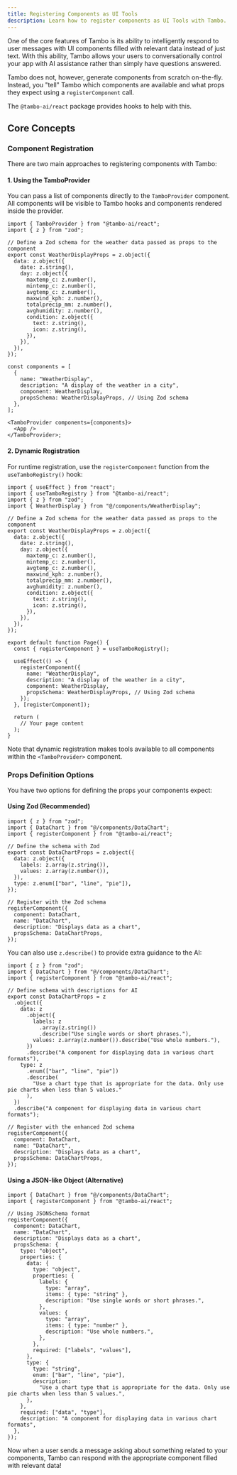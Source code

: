 ```yaml
---
title: Registering Components as UI Tools
description: Learn how to register components as UI Tools with Tambo.
---
```


One of the core features of Tambo is its ability to intelligently respond to user messages with UI components filled with relevant data instead of just text. With this ability, Tambo allows your users to conversationally control your app with AI assistance rather than simply have questions answered.

Tambo does not, however, generate components from scratch on-the-fly. Instead, you "tell" Tambo which components are available and what props they expect using a `registerComponent` call.

The `@tambo-ai/react` package provides hooks to help with this.

## Core Concepts

### Component Registration

There are two main approaches to registering components with Tambo:

#### 1. Using the TamboProvider

You can pass a list of components directly to the `TamboProvider` component. All components will be visible to Tambo hooks and components rendered inside the provider.

```tsx title="layout.tsx"
import { TamboProvider } from "@tambo-ai/react";
import { z } from "zod";

// Define a Zod schema for the weather data passed as props to the component
export const WeatherDisplayProps = z.object({
  data: z.object({
    date: z.string(),
    day: z.object({
      maxtemp_c: z.number(),
      mintemp_c: z.number(),
      avgtemp_c: z.number(),
      maxwind_kph: z.number(),
      totalprecip_mm: z.number(),
      avghumidity: z.number(),
      condition: z.object({
        text: z.string(),
        icon: z.string(),
      }),
    }),
  }),
});

const components = [
  {
    name: "WeatherDisplay",
    description: "A display of the weather in a city",
    component: WeatherDisplay,
    propsSchema: WeatherDisplayProps, // Using Zod schema
  },
];

<TamboProvider components={components}>
  <App />
</TamboProvider>;
```

#### 2. Dynamic Registration

For runtime registration, use the `registerComponent` function from the `useTamboRegistry()` hook:

```tsx title="page.tsx"
import { useEffect } from "react";
import { useTamboRegistry } from "@tambo-ai/react";
import { z } from "zod";
import { WeatherDisplay } from "@/components/WeatherDisplay";

// Define a Zod schema for the weather data passed as props to the component
export const WeatherDisplayProps = z.object({
  data: z.object({
    date: z.string(),
    day: z.object({
      maxtemp_c: z.number(),
      mintemp_c: z.number(),
      avgtemp_c: z.number(),
      maxwind_kph: z.number(),
      totalprecip_mm: z.number(),
      avghumidity: z.number(),
      condition: z.object({
        text: z.string(),
        icon: z.string(),
      }),
    }),
  }),
});

export default function Page() {
  const { registerComponent } = useTamboRegistry();

  useEffect(() => {
    registerComponent({
      name: "WeatherDisplay",
      description: "A display of the weather in a city",
      component: WeatherDisplay,
      propsSchema: WeatherDisplayProps, // Using Zod schema
    });
  }, [registerComponent]);

  return (
    // Your page content
  );
}
```

Note that dynamic registration makes tools available to all components within the `<TamboProvider>` component.

### Props Definition Options

You have two options for defining the props your components expect:

#### Using Zod (Recommended)

```tsx
import { z } from "zod";
import { DataChart } from "@/components/DataChart";
import { registerComponent } from "@tambo-ai/react";

// Define the schema with Zod
export const DataChartProps = z.object({
  data: z.object({
    labels: z.array(z.string()),
    values: z.array(z.number()),
  }),
  type: z.enum(["bar", "line", "pie"]),
});

// Register with the Zod schema
registerComponent({
  component: DataChart,
  name: "DataChart",
  description: "Displays data as a chart",
  propsSchema: DataChartProps,
});
```

You can also use `z.describe()` to provide extra guidance to the AI:

```tsx
import { z } from "zod";
import { DataChart } from "@/components/DataChart";
import { registerComponent } from "@tambo-ai/react";

// Define schema with descriptions for AI
export const DataChartProps = z
  .object({
    data: z
      .object({
        labels: z
          .array(z.string())
          .describe("Use single words or short phrases."),
        values: z.array(z.number()).describe("Use whole numbers."),
      })
      .describe("A component for displaying data in various chart formats"),
    type: z
      .enum(["bar", "line", "pie"])
      .describe(
        "Use a chart type that is appropriate for the data. Only use pie charts when less than 5 values."
      ),
  })
  .describe("A component for displaying data in various chart formats");

// Register with the enhanced Zod schema
registerComponent({
  component: DataChart,
  name: "DataChart",
  description: "Displays data as a chart",
  propsSchema: DataChartProps,
});
```

#### Using a JSON-like Object (Alternative)

```tsx
import { DataChart } from "@/components/DataChart";
import { registerComponent } from "@tambo-ai/react";

// Using JSONSchema format
registerComponent({
  component: DataChart,
  name: "DataChart",
  description: "Displays data as a chart",
  propsSchema: {
    type: "object",
    properties: {
      data: {
        type: "object",
        properties: {
          labels: {
            type: "array",
            items: { type: "string" },
            description: "Use single words or short phrases.",
          },
          values: {
            type: "array",
            items: { type: "number" },
            description: "Use whole numbers.",
          },
        },
        required: ["labels", "values"],
      },
      type: {
        type: "string",
        enum: ["bar", "line", "pie"],
        description:
          "Use a chart type that is appropriate for the data. Only use pie charts when less than 5 values.",
      },
    },
    required: ["data", "type"],
    description: "A component for displaying data in various chart formats",
  },
});
```

Now when a user sends a message asking about something related to your components, Tambo can respond with the appropriate component filled with relevant data!

